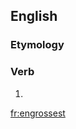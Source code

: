 ==English==

===Etymology===
{{suffix|engross|est|lang=en}}

===Verb===
{{head|en|verb form}}

# {{en-archaic second-person singular of|engross|lang=en}}

[[fr:engrossest]]